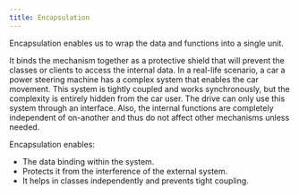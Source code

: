 ```yaml
---
title: Encapsulation
---
```


Encapsulation enables us to wrap the data and functions into a single unit.

It binds the mechanism together as a protective shield that will prevent the classes or clients to access the internal data.  In a real-life scenario, a car a power steering machine has a complex system that enables the car movement. This system is tightly coupled and works synchronously, but the complexity is entirely hidden from the car user. The drive can only use this system through an interface. Also, the internal functions are completely independent of on-another and thus do not affect other mechanisms unless needed.

Encapsulation enables:
- The data binding within the system.
- Protects it from the interference of the external system.
- It helps in classes independently and prevents tight coupling.
